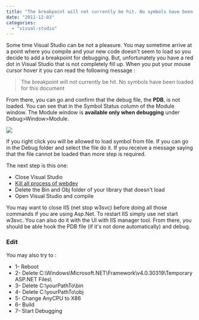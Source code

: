 ```yaml
---
title: "The breakpoint will not currently be hit. No symbols have been loaded for this document"
date: "2011-12-03"
categories: 
  - "visual-studio"
---
```


Some time Visual Studio can be not a pleasure. You may sometime arrive at a point where you compile and your new code doesn't seem to load so you decide to add a breakpoint for debugging. But, unfortunately you have a red dot in Visual Studio that is not completely fill up. When you put your mouse cursor hover it you can read the following message :

> The breakpoint will not currently be hit. No symbols have been loaded for this document

From there, you can go and confirm that the debug file, the **PDB**, is not loaded. You can see that in the Symbol Status column of the Module window. The Module window is **available only when debugging** under Debug>Window>Module.

![](images/PDBModule-400x272.png)

If you right click you will be allowed to load symbol from file. If you can go in the Debug folder and select the file do it. If you receive a message saying that the file cannot be loaded than more step is required.

The next step is this one:

- Close Visual Studio
- [Kill all process of webdev](http://patrickdesjardins.com/blog/kill-all-instance-of-iis-web-server-with-a-single-command-line "Kill all instance of IIS web server with a single Command Line")
- Delete the Bin and Obj folder of your library that doesn't load
- Open Visual Studio and compile

You may want to close IIS (net stop w3svc) before doing all those commands if you are using Asp.Net. To restart IIS simply use net start w3svc. You can also do it with the UI with IIS manager tool. From there, you should be able hook the PDB file (if it's not done automatically) and debug.

### Edit

You may also try to :

- 1- Reboot
- 2- Delete C:\\Windows\\Microsoft.NET\\Framework\\v4.0.30319\\Temporary ASP.NET Files\\
- 3- Delete C:\\yourPathTo\\bin
- 4- Delete C:\\yourPathTo\\obj
- 5- Change AnyCPU to X86
- 6- Build
- 7- Start Debugging
